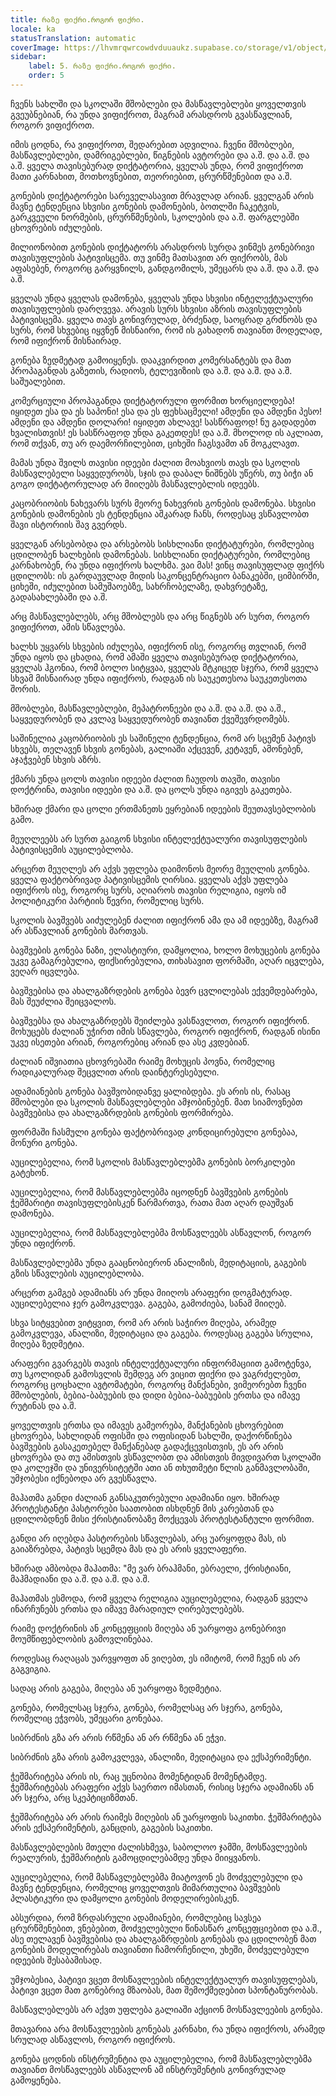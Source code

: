 ```yaml
---
title: რაზე ფიქრი.როგორ ფიქრი.
locale: ka
statusTranslation: automatic
coverImage: https://lhvmrqwrcowdvduuaukz.supabase.co/storage/v1/object/public/strapi-uploads/small_cover-educacion-fundamental.webp-2d51a7828a2b1309555be27f7e2a61a0.webp
sidebar:
    label: 5. რაზე ფიქრი.როგორ ფიქრი.
    order: 5
---
```

ჩვენს სახლში და სკოლაში მშობლები და მასწავლებლები ყოველთვის გვეუბნებიან, რა უნდა ვიფიქროთ, მაგრამ არასდროს გვასწავლიან, როგორ ვიფიქროთ.

იმის ცოდნა, რა ვიფიქროთ, შედარებით ადვილია. ჩვენი მშობლები, მასწავლებლები, დამრიგებლები, წიგნების ავტორები და ა.შ. და ა.შ. და ა.შ. ყველა თავისებურად დიქტატორია, ყველას უნდა, რომ ვიფიქროთ მათი კარნახით, მოთხოვნებით, თეორიებით, ცრურწმენებით და ა.შ.

გონების დიქტატორები სარეველასავით მრავლად არიან. ყველგან არის მავნე ტენდენცია სხვისი გონების დამონების, ბოთლში ჩაკეტვის, გარკვეული ნორმების, ცრურწმენების, სკოლების და ა.შ. ფარგლებში ცხოვრების იძულების.

მილიონობით გონების დიქტატორს არასდროს სურდა ვინმეს გონებრივი თავისუფლების პატივისცემა. თუ ვინმე მათსავით არ ფიქრობს, მას აფასებენ, როგორც გარყვნილს, განდგომილს, უმეცარს და ა.შ. და ა.შ. და ა.შ.

ყველას უნდა ყველას დამონება, ყველას უნდა სხვისი ინტელექტუალური თავისუფლების დარღვევა. არავის სურს სხვისი აზრის თავისუფლების პატივისცემა. ყველა თავს გონივრულად, ბრძენად, საოცრად გრძნობს და სურს, რომ სხვებიც იყვნენ მისნაირი, რომ ის გახადონ თავიანთ მოდელად, რომ იფიქრონ მისნაირად.

გონება ზედმეტად გამოიყენეს. დააკვირდით კომერსანტებს და მათ პროპაგანდას გაზეთის, რადიოს, ტელევიზიის და ა.შ. და ა.შ. და ა.შ. საშუალებით.

კომერციული პროპაგანდა დიქტატორული ფორმით ხორციელდება! იყიდეთ ესა და ეს საპონი! ესა და ეს ფეხსაცმელი! ამდენი და ამდენი პესო! ამდენი და ამდენი დოლარი! იყიდეთ ახლავე! სასწრაფოდ! ნუ გადადებთ ხვალისთვის! ეს სასწრაფოდ უნდა გაკეთდეს! და ა.შ. მხოლოდ ის აკლიათ, რომ თქვან, თუ არ დაემორჩილებით, ციხეში ჩაგსვამთ ან მოგკლავთ.

მამას უნდა შვილს თავისი იდეები ძალით მოახვიოს თავს და სკოლის მასწავლებელი საყვედურობს, სჯის და დაბალ ნიშნებს უწერს, თუ ბიჭი ან გოგო დიქტატორულად არ მიიღებს მასწავლებლის იდეებს.

კაცობრიობის ნახევარს სურს მეორე ნახევრის გონების დამონება. სხვისი გონების დამონების ეს ტენდენცია აშკარად ჩანს, როდესაც ვსწავლობთ შავი ისტორიის შავ გვერდს.

ყველგან არსებობდა და არსებობს სისხლიანი დიქტატურები, რომლებიც ცდილობენ ხალხების დამონებას. სისხლიანი დიქტატურები, რომლებიც კარნახობენ, რა უნდა იფიქროს ხალხმა. ვაი მას! ვინც თავისუფლად ფიქრს ცდილობს: ის გარდაუვლად მიდის საკონცენტრაციო ბანაკებში, ციმბირში, ციხეში, იძულებით სამუშაოებზე, სახრჩობელაზე, დახვრეტაზე, გადასახლებაში და ა.შ.

არც მასწავლებლებს, არც მშობლებს და არც წიგნებს არ სურთ, როგორ ვიფიქროთ, ამის სწავლება.

ხალხს უყვარს სხვების იძულება, იფიქრონ ისე, როგორც თვლიან, რომ უნდა იყოს და ცხადია, რომ ამაში ყველა თავისებურად დიქტატორია, ყველას ჰგონია, რომ ბოლო სიტყვაა, ყველას მტკიცედ სჯერა, რომ ყველა სხვამ მისნაირად უნდა იფიქროს, რადგან ის საუკეთესოა საუკეთესოთა შორის.

მშობლები, მასწავლებლები, მეპატრონეები და ა.შ. და ა.შ. და ა.შ., საყვედურობენ და კვლავ საყვედურობენ თავიანთ ქვეშევრდომებს.

საშინელია კაცობრიობის ეს საშინელი ტენდენცია, რომ არ სცემენ პატივს სხვებს, თელავენ სხვის გონებას, გალიაში აქცევენ, კეტავენ, ამონებენ, აჯაჭვებენ სხვის აზრს.

ქმარს უნდა ცოლს თავისი იდეები ძალით ჩაუდოს თავში, თავისი დოქტრინა, თავისი იდეები და ა.შ. და ცოლს უნდა იგივეს გაკეთება.

ხშირად ქმარი და ცოლი ერთმანეთს ეყრებიან იდეების შეუთავსებლობის გამო.

მეუღლეებს არ სურთ გაიგონ სხვისი ინტელექტუალური თავისუფლების პატივისცემის აუცილებლობა.

არცერთ მეუღლეს არ აქვს უფლება დაიმონოს მეორე მეუღლის გონება. ყველა ფაქტობრივად პატივისცემის ღირსია. ყველას აქვს უფლება იფიქროს ისე, როგორც სურს, აღიაროს თავისი რელიგია, იყოს იმ პოლიტიკური პარტიის წევრი, რომელიც სურს.

სკოლის ბავშვებს აიძულებენ ძალით იფიქრონ ამა და ამ იდეებზე, მაგრამ არ ასწავლიან გონების მართვას.

ბავშვების გონება ნაზი, ელასტიური, დამყოლია, ხოლო მოხუცების გონება უკვე გამაგრებულია, ფიქსირებულია, თიხასავით ფორმაში, აღარ იცვლება, ვეღარ იცვლება.

ბავშვებისა და ახალგაზრდების გონება ბევრ ცვლილებას ექვემდებარება, მას შეუძლია შეიცვალოს.

ბავშვებსა და ახალგაზრდებს შეიძლება ვასწავლოთ, როგორ იფიქრონ. მოხუცებს ძალიან უჭირთ იმის სწავლება, როგორ იფიქრონ, რადგან ისინი უკვე ისეთები არიან, როგორებიც არიან და ასე კვდებიან.

ძალიან იშვიათია ცხოვრებაში რაიმე მოხუცის პოვნა, რომელიც რადიკალურად შეცვლით არის დაინტერესებული.

ადამიანების გონება ბავშვობიდანვე ყალიბდება. ეს არის ის, რასაც მშობლები და სკოლის მასწავლებლები ამჯობინებენ. მათ სიამოვნებთ ბავშვებისა და ახალგაზრდების გონების ფორმირება.

ფორმაში ჩასმული გონება ფაქტობრივად კონდიცირებული გონებაა, მონური გონება.

აუცილებელია, რომ სკოლის მასწავლებლებმა გონების ბორკილები გატეხონ.

აუცილებელია, რომ მასწავლებლებმა იცოდნენ ბავშვების გონების ჭეშმარიტი თავისუფლებისკენ წარმართვა, რათა მათ აღარ დაუშვან დამონება.

აუცილებელია, რომ მასწავლებლებმა მოსწავლეებს ასწავლონ, როგორ უნდა იფიქრონ.

მასწავლებლებმა უნდა გააცნობიერონ ანალიზის, მედიტაციის, გაგების გზის სწავლების აუცილებლობა.

არცერთ გამგებ ადამიანს არ უნდა მიიღოს არაფერი დოგმატურად. აუცილებელია ჯერ გამოკვლევა. გაგება, გამოძიება, სანამ მიიღებ.

სხვა სიტყვებით ვიტყვით, რომ არ არის საჭირო მიღება, არამედ გამოკვლევა, ანალიზი, მედიტაცია და გაგება. როდესაც გაგება სრულია, მიღება ზედმეტია.

არაფერი გვარგებს თავის ინტელექტუალური ინფორმაციით გამოტენვა, თუ სკოლიდან გამოსვლის შემდეგ არ ვიცით ფიქრი და ვაგრძელებთ, როგორც ცოცხალი ავტომატები, როგორც მანქანები, ვიმეორებთ ჩვენი მშობლების, ბებია-ბაბუების და დიდი ბებია-ბაბუების ერთსა და იმავე რუტინას და ა.შ.

ყოველთვის ერთსა და იმავეს გამეორება, მანქანების ცხოვრებით ცხოვრება, სახლიდან ოფისში და ოფისიდან სახლში, დაქორწინება ბავშვების გასაკეთებელ მანქანებად გადაქცევისთვის, ეს არ არის ცხოვრება და თუ ამისთვის ვსწავლობთ და ამისთვის მივდივართ სკოლაში და კოლეჯში და უნივერსიტეტში ათი ან თხუთმეტი წლის განმავლობაში, უმჯობესი იქნებოდა არ გვესწავლა.

მაჰათმა განდი ძალიან განსაკუთრებული ადამიანი იყო. ხშირად პროტესტანტი პასტორები საათობით ისხდნენ მის კარებთან და ცდილობდნენ მისი ქრისტიანობაზე მოქცევას პროტესტანტული ფორმით.

განდი არ იღებდა პასტორების სწავლებას, არც უარყოფდა მას, ის გაიაზრებდა, პატივს სცემდა მას და ეს არის ყველაფერი.

ხშირად ამბობდა მაჰათმა: "მე ვარ ბრაჰმანი, ებრაელი, ქრისტიანი, მაჰმადიანი და ა.შ. და ა.შ. და ა.შ.

მაჰათმას ესმოდა, რომ ყველა რელიგია აუცილებელია, რადგან ყველა ინარჩუნებს ერთსა და იმავე მარადიულ ღირებულებებს.

რაიმე დოქტრინის ან კონცეფციის მიღება ან უარყოფა გონებრივი მოუმწიფებლობის გამოვლინებაა.

როდესაც რაღაცას უარვყოფთ ან ვიღებთ, ეს იმიტომ, რომ ჩვენ ის არ გაგვიგია.

სადაც არის გაგება, მიღება ან უარყოფა ზედმეტია.

გონება, რომელსაც სჯერა, გონება, რომელსაც არ სჯერა, გონება, რომელიც ეჭვობს, უმეცარი გონებაა.

სიბრძნის გზა არ არის რწმენა ან არ რწმენა ან ეჭვი.

სიბრძნის გზა არის გამოკვლევა, ანალიზი, მედიტაცია და ექსპერიმენტი.

ჭეშმარიტება არის ის, რაც უცნობია მომენტიდან მომენტამდე. ჭეშმარიტებას არაფერი აქვს საერთო იმასთან, რისიც სჯერა ადამიანს ან არ სჯერა, არც სკეპტიციზმთან.

ჭეშმარიტება არ არის რაიმეს მიღების ან უარყოფის საკითხი. ჭეშმარიტება არის ექსპერიმენტის, განცდის, გაგების საკითხი.

მასწავლებლების მთელი ძალისხმევა, საბოლოო ჯამში, მოსწავლეების რეალურის, ჭეშმარიტის გამოცდილებამდე უნდა მიიყვანოს.

აუცილებელია, რომ მასწავლებლებმა მიატოვონ ეს მოძველებული და მავნე ტენდენცია, რომელიც ყოველთვის მიმართულია ბავშვების პლასტიკური და დამყოლი გონების მოდელირებისკენ.

აბსურდია, რომ ზრდასრული ადამიანები, რომლებიც სავსეა ცრურწმენებით, ვნებებით, მოძველებული წინასწარ კონცეფციებით და ა.შ., ასე თელავენ ბავშვებისა და ახალგაზრდების გონებას და ცდილობენ მათ გონების მოდელირებას თავიანთი ჩამორჩენილი, უხეში, მოძველებული იდეების შესაბამისად.

უმჯობესია, პატივი ვცეთ მოსწავლეების ინტელექტუალურ თავისუფლებას, პატივი ვცეთ მათ გონებრივ მზაობას, მათ შემოქმედებით სპონტანურობას.

მასწავლებლებს არ აქვთ უფლება გალიაში აქციონ მოსწავლეების გონება.

მთავარია არა მოსწავლეების გონებას კარნახი, რა უნდა იფიქროს, არამედ სრულად ასწავლოს, როგორ იფიქროს.

გონება ცოდნის ინსტრუმენტია და აუცილებელია, რომ მასწავლებლებმა თავიანთ მოსწავლეებს ასწავლონ ამ ინსტრუმენტის გონივრულად გამოყენება.

